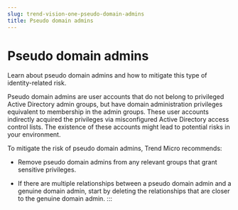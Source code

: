 ```yaml
---
slug: trend-vision-one-pseudo-domain-admins
title: Pseudo domain admins
---
```

# Pseudo domain admins

Learn about pseudo domain admins and how to mitigate this type of identity-related risk.

Pseudo domain admins are user accounts that do not belong to privileged Active Directory admin groups, but have domain administration privileges equivalent to membership in the admin groups. These user accounts indirectly acquired the privileges via misconfigured Active Directory access control lists. The existence of these accounts might lead to potential risks in your environment.

To mitigate the risk of pseudo domain admins, Trend Micro recommends:

- Remove pseudo domain admins from any relevant groups that grant sensitive privileges.

- If there are multiple relationships between a pseudo domain admin and a genuine domain admin, start by deleting the relationships that are closer to the genuine domain admin.
:::
